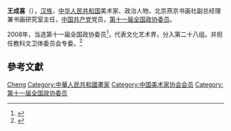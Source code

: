 '''王成喜'''（{{bd|1940年||}}），[[汉族|汉族]]，[[中华人民共和国|中华人民共和国]]美术家、政治人物，北京燕京书画社副总经理兼书画研究室主任，[[中国共产党|中国共产党]]党员，[[第十一届全国政协委员|第十一届全国政协委员]]。

2008年，当选第十一届全国政协委员<ref>{{cite news|title=第十一届全国政协委员名单|url=http://www.indaa.com.cn/zt/2009qglh/zxzs/200903/t20090303_127573.html|accessdate=2013-04-09|newspaper=新华社北京1月25日电 中国人民政治协商会议第十一届全国委员会委员名单(共2237人，2008年1月25日政协第十届全国委员会常务委员会第二十次会议通过)|date=2008年1月25日|deadurl=yes|archiveurl=https://web.archive.org/web/20130928014403/http://www.indaa.com.cn/zt/2009qglh/zxzs/200903/t20090303_127573.html|archivedate=2013年9月28日}}</ref>，代表文化艺术界，分入第二十八组。并担任教科文卫体委员会专委。<ref>{{cite news|title=全国政协信息-王成喜|url=http://www.cppcc.gov.cn/CMS/wylibary/showJcwyxtInfoWylibary.action?tabJcwyxt.guid=11W0008490&wytype=wjwy|accessdate=2013-04-11|newspaper=全国政协委员会|archive-date=2015-06-23|archive-url=https://web.archive.org/web/20150623120544/http://www.cppcc.gov.cn/CMS/wylibary/showJcwyxtInfoWylibary.action?tabJcwyxt.guid=11W0008490&wytype=wjwy|dead-url=no}}</ref>

== 參考文獻 ==
{{reflist}}

{{中国政治人物小作品}}
{{中国美术家协会第六届理事会}}
{{中国美术家协会第七届理事会}}

{{Authority control}}
{{DEFAULTSORT:Wang王}}
[[Category:王姓|Cheng]]
[[Category:中華人民共和國畫家|Category:中華人民共和國畫家]]
[[Category:中国美术家协会会员|Category:中国美术家协会会员]]
[[Category:第十一届全国政协委员|Category:第十一届全国政协委员]]